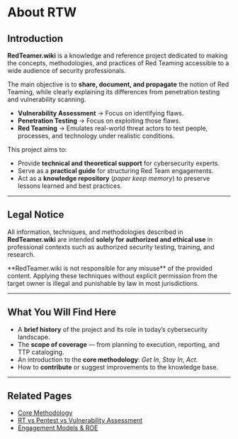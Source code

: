 
# About RTW

## Introduction
**RedTeamer.wiki** is a knowledge and reference project dedicated to making the concepts, methodologies, and practices of Red Teaming accessible to a wide audience of security professionals.

The main objective is to **share, document, and propagate** the notion of Red Teaming, while clearly explaining its differences from penetration testing and vulnerability scanning.  
- **Vulnerability Assessment** → Focus on identifying flaws.  
- **Penetration Testing** → Focus on exploiting those flaws.  
- **Red Teaming** → Emulates real-world threat actors to test people, processes, and technology under realistic conditions.

This project aims to:
- Provide **technical and theoretical support** for cybersecurity experts.
- Serve as a **practical guide** for structuring Red Team engagements.
- Act as a **knowledge repository** (*paper keep memory*) to preserve lessons learned and best practices.

---

## Legal Notice

All information, techniques, and methodologies described in **RedTeamer.wiki** are intended **solely for authorized and ethical use** in professional contexts such as authorized security testing, training, and research.

<Callout type="warning">
**RedTeamer.wiki is not responsible for any misuse** of the provided content. Applying these techniques without explicit permission from the target owner is illegal and punishable by law in most jurisdictions.
</Callout>

---

## What You Will Find Here
- A **brief history** of the project and its role in today’s cybersecurity landscape.
- The **scope of coverage** — from planning to execution, reporting, and TTP cataloging.
- An introduction to the **core methodology**: *Get In*, *Stay In*, *Act*.
- How to **contribute** or suggest improvements to the knowledge base.

---

## Related Pages
- [Core Methodology](./methodology)
- [RT vs Pentest vs Vulnerability Assessment](./differences)
- [Engagement Models & ROE](./engagement-models)
